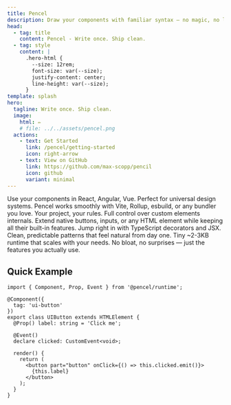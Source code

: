 ```yaml
---
title: Pencel
description: Draw your components with familiar syntax — no magic, no lock-in, just clean, shippable code.
head:
  - tag: title
    content: Pencel - Write once. Ship clean.
  - tag: style
    content: |
      .hero-html {
        --size: 12rem;
        font-size: var(--size);
        justify-content: center;
        line-height: var(--size);
      }
template: splash
hero:
  tagline: Write once. Ship clean.
  image:
    html: ✏️
    # file: ../../assets/pencel.png
  actions:
    - text: Get Started
      link: /pencel/getting-started
      icon: right-arrow
    - text: View on GitHub
      link: https://github.com/max-scopp/pencil
      icon: github
      variant: minimal
---
```



<CardGrid stagger>
	<Card title="Framework Agnostic" icon="puzzle">
		Use your components in React, Angular, Vue. Perfect for universal design systems.
	</Card>
	<Card title="Build Your Way" icon="setting">
		Pencel works smoothly with Vite, Rollup, esbuild, or any bundler you love. Your project, your rules.
	</Card>
	<Card title="Deep Platform Access" icon="document">
		Full control over custom elements internals. Extend native buttons, inputs, or any HTML element while keeping all their built-in features.
	</Card>
	<Card title="Familiar Territory" icon="pen">
		Jump right in with TypeScript decorators and JSX. Clean, predictable patterns that feel natural from day one.
	</Card>
	<Card title="Ship Light" icon="rocket">
		Tiny ~2-3KB runtime that scales with your needs. No bloat, no surprises — just the features you actually use.
	</Card>
</CardGrid>

## Quick Example

```tsx
import { Component, Prop, Event } from '@pencel/runtime';

@Component({
  tag: 'ui-button'
})
export class UIButton extends HTMLElement {
  @Prop() label: string = 'Click me';

  @Event()
  declare clicked: CustomEvent<void>;

  render() {
    return (
      <button part="button" onClick={() => this.clicked.emit()}>
        {this.label}
      </button>
    );
  }
}
```
